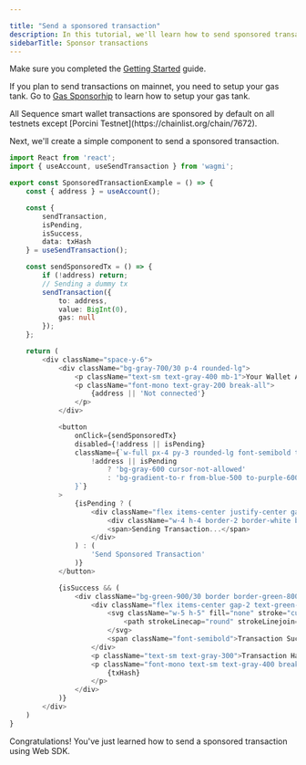 ```yaml
---

title: "Send a sponsored transaction"
description: In this tutorial, we'll learn how to send sponsored transactions using Web SDK.
sidebarTitle: Sponsor transactions
---
```


<Steps>
<Step title="Setup Web SDK">

Make sure you completed the [Getting Started](/sdk/web/getting-started) guide.
</Step>

<Step title="Setup your Gas Tank (for Mainnet only)">

If you plan to send transactions on mainnet, you need to setup your gas tank. Go to [Gas Sponsorhip](/solutions/builder/gas-tank) to learn how to setup your gas tank.

<Note>
All Sequence smart wallet transactions are sponsored by default on all testnets except [Porcini Testnet](https://chainlist.org/chain/7672).
</Note>
</Step>

<Step title="Send a sponsored transaction">

Next, we'll create a simple component to send a sponsored transaction.

```typescript
import React from 'react';
import { useAccount, useSendTransaction } from 'wagmi';

export const SponsoredTransactionExample = () => {
    const { address } = useAccount();

    const {
        sendTransaction,
        isPending,
        isSuccess,
        data: txHash
    } = useSendTransaction();

    const sendSponsoredTx = () => {
        if (!address) return;
        // Sending a dummy tx
        sendTransaction({
            to: address,
            value: BigInt(0),
            gas: null
        });
    };

    return (
        <div className="space-y-6">
            <div className="bg-gray-700/30 p-4 rounded-lg">
                <p className="text-sm text-gray-400 mb-1">Your Wallet Address</p>
                <p className="font-mono text-gray-200 break-all">
                    {address || 'Not connected'}
                </p>
            </div>

            <button
                onClick={sendSponsoredTx}
                disabled={!address || isPending}
                className={`w-full px-4 py-3 rounded-lg font-semibold transition-all duration-200 ${
                    !address || isPending
                        ? 'bg-gray-600 cursor-not-allowed'
                        : 'bg-gradient-to-r from-blue-500 to-purple-600 hover:from-blue-600 hover:to-purple-700 hover:scale-[1.02]'
                }`}
            >
                {isPending ? (
                    <div className="flex items-center justify-center gap-2">
                        <div className="w-4 h-4 border-2 border-white border-t-transparent rounded-full animate-spin" />
                        <span>Sending Transaction...</span>
                    </div>
                ) : (
                    'Send Sponsored Transaction'
                )}
            </button>

            {isSuccess && (
                <div className="bg-green-900/30 border border-green-800 p-4 rounded-lg">
                    <div className="flex items-center gap-2 text-green-400 mb-2">
                        <svg className="w-5 h-5" fill="none" stroke="currentColor" viewBox="0 0 24 24">
                            <path strokeLinecap="round" strokeLinejoin="round" strokeWidth={2} d="M5 13l4 4L19 7" />
                        </svg>
                        <span className="font-semibold">Transaction Successful!</span>
                    </div>
                    <p className="text-sm text-gray-300">Transaction Hash:</p>
                    <p className="font-mono text-sm text-gray-400 break-all">
                        {txHash}
                    </p>
                </div>
            )}
        </div>
    )
}
```
</Step>
</Steps>

Congratulations! You've just learned how to send a sponsored transaction using Web SDK. 


